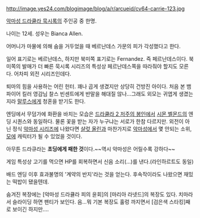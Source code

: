 http://image.yes24.com/blogimage/blog/a/r/arcueid/cv64-carrie-123.jpg

[[악마성 드라큘라 묵시록]]의 주인공 중 한명.

나이는 12세. 성우는 Bianca Allen.

어머니가 마물에 의해 숨을 거두었을 때 베르난데스 가문의 피가 각성했다고 한다.

일어 표기로는 베르난데스, 하지만 북미쪽 표기로는 Fernandez. 즉 페르난데스이다. 북미쪽의 발매가 더 빠른 묵시록 시리즈의 특성상 페르난데스쪽을 따라줘야 할지도 모른다. 어차피 외전 시리즈인데다.

퇴마의 힘을 사용하는 어린 헌터. 꽤나 곱게 생겼지만 상당히 건방진 아이다. 처음 본 뱀파이어 킬러 영감님 찰스 빈센트에게 반말을 해대질 않나…그래도 외모는 귀엽게 생겼는지라 [[말루스]]에게 청혼을 받기도 한다.

엔딩에서 무덤가에 화환을 바치는 모습은 [[드라큘라 2 저주의 봉인]]에서 [[시몬 벨몬드]]의 엔딩 시퀀스와 동일하다. 물론 꽃을 받는 자가 누구냐는 서로가 한참 다르지만. 외전이 아닌 정식 [[악마성 시리즈]]에 나왔다면 [[샬럿 올린]]과 마찬가지로 [[악마성]]에서 몇 안되는 소위, [[모에]] 캐릭터가 될 수 있었을 것이다.

아무튼 드라큐라는 '''초딩에게 패한 것'''이다.~~역시 악마성은 어릴수록 강하다~~

게임 특성상 고기를 먹으면 HP를 회복하면서 신음 소리(…)를 낸다.(라인하르트도 동일)

배드 엔딩 이후 효과불명의 '계약의 반지'라는 것을 얻는다. 후속작이라도 나왔으면 재밌는 떡밥이 됐을텐데. 

숨겨진 복장에는 [악마성 드라큘라 피의 윤회]의 [마리아 라넷드]의 복장도 있다. 치마라서 슬라이딩 하면 팬티가 보인다. 음…뭐 기본 복장도 훌렁 까지면서 [검은색 스타킹]째로 보이긴 하지만….
